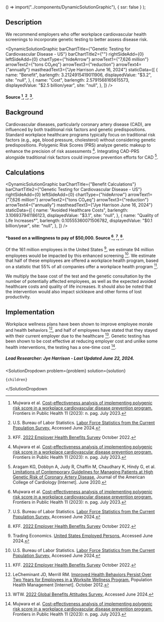 

  () => import("../components/DynamicSolutionGraphic"),
  { ssr: false }
);

## Description

We recommend employers who offer workplace cardiovascular health screenings to incorporate genetic testing to better assess disease risk.

<DynamicSolutionGraphic
  barChartTitle={"Genetic Testing for Cardiovascular Disease - US"}
  barChartTitle2={""}
  rightSideAdd={0}
  leftSideAdd={0}
  chartType={"hideArrow"}
  arrowText1={"7,626 million"}
  arrowText2={"tons CO₂eq"}
  arrowText3={"reduction"}
  arrowText4={"annually"}
  mastheadText3={"Jye Harrison June 16, 2024"}
  staticData={[
    {
      name: "Benefit",
      barlength: 3.2124915419011906,
      displayedValue: "$3.2",
      site: "null",
    },
    {
      name: "Cost",
      barlength: 2.5791568165615573,
      displayedValue: "$2.5 billion/year",
      site: "null",
    },
  ]}
/>

#### Source [^"1"], [^"3"], [^"5"].

## Background

Cardiovascular diseases, particularly coronary artery disease (CAD), are influenced by both traditional risk factors and genetic predispositions. Standard workplace healthcare programs typically focus on traditional risk factors (e.g., age, blood pressure, cholesterol) without considering genetic predispositions. Polygenic Risk Scores (PRS) analyze genetic makeup to enhance the precision of risk assessments [^"1"]. Integrating CAD-PRS alongside traditional risk factors could improve prevention efforts for CAD [^"4"].

## Calculations

<DynamicSolutionGraphic
  barChartTitle={"Benefit Calculations"}
  barChartTitle2={"Genetic Testing for Cardiovascular Disease - US"}
  rightSideAdd={0}
  leftSideAdd={0}
  chartType={"hideArrow"}
  arrowText1={"7,626 million"}
  arrowText2={"tons CO₂eq"}
  arrowText3={"reduction"}
  arrowText4={"annually"}
  mastheadText3={"Jye Harrison June 16, 2024"}
  staticData={[
    {
      name: "Avoided Healthcare Costs",
      barlength: 3.106937941186123,
      displayedValue: "$3.1",
      site: "null",
    },
    {
      name: "Quality of Life Increases*",
      barlength: 0.10555360071506782,
      displayedValue: "$0.1 billion/year",
      site: "null",
    },
  ]}
/>

#### \*based on a willingness to pay of $50,000. Source [^"1"], [^"3"], [^"5"].

Of the 161 million employees in the United States [^"2"], we estimate 94 million employees would be impacted by this enhanced screening [^"3"]. We estimate that half of these employees are offered a workplace health program, based on a statistic that 55% of all companies offer a workplace health program [^"5"].

We multiply the base cost of the test and the genetic consultation by the number of potentially affected employees, as well as the expected avoided healthcare costs and quality of life increases. It should also be noted that the intervention would also impact sickleave and other forms of lost productivity.

## Implementation

Workplace wellness plans have been shown to improve employee morale and health behaviors [^"7"], and half of employees have stated that they stayed with their current employer due to the healthcare [^"8"]. Genetic testing has been shown to be cost effective at reducing employer cost and unlike some health interventions, the testing has a one-time cost [^"1"].

##### Lead Researcher: Jye Harrison - Last Updated June 22, 2024.

[^"1"]: Mujwara et al. [Cost-effectiveness analysis of implementing polygenic risk score in a workplace cardiovascular disease prevention program.](https://www.semanticscholar.org/reader/4a8ffddd74ac6c87381efc1e53a0c8a011782497) Frontiers in Public Health 11 (2023): n. pag. July 2023.
[^"2"]: Trading Economics. [United States Employed Persons.](https://tradingeconomics.com/united-states/employed-persons) Accessed June 2024.
[^"3"]: U.S. Bureau of Labor Statistics. [Labor Force Statistics from the Current Population Survey.](https://www.bls.gov/cps/cpsaat11b.htm) Accessed June 2024.
[^"4"]: Aragam KG, Dobbyn A, Judy R, Chaffin M, Chaudhary K, Hindy G, et al. [Limitations of Contemporary Guidelines for Managing Patients at High Genetic Risk of Coronary Artery Disease.](http://dx.doi.org/10.1016/j.jacc.2020.04.027) Journal of the American College of Cardiology [Internet]. June 2020.
[^"5"]: KFF. [2022 Employer Health Benefits Survey](https://www.kff.org/report-section/ehbs-2022-section-12-health-screening-and-health-promotion-and-wellness-programs/) October 2022.
[^"6"]: Shortlister. [80+ Employee Wellness Statistics Every Employer Should Know in 2024.](https://www.myshortlister.com/insights/employee-wellness-statistics) Accessed June 2024.
[^"7"]: LeCheminant JD, Merrill RM. [Improved Health Behaviors Persist Over Two Years for Employees in a Worksite Wellness Program.](http://dx.doi.org/10.1089/pop.2011.0083) Population Health Management [Internet]. October 2012.
[^"8"]: WTW. [2022 Global Benefits Attitudes Survey.](https://www.wtwco.com/en-us/insights/2022/06/2022-global-benefits-attitude-survey) Accessed June 2024.

  <SolutionDropdown 
    problem={problem} 
    solution={solution}
  >
    {children}
  </SolutionDropdown

>

